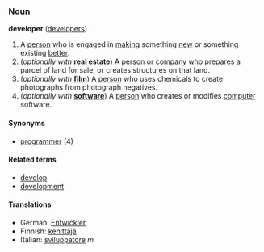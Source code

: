 === Noun ===
'''developer''' ([[developers]])

#A [[person]] who is engaged in [[make|making]] something [[new]] or something existing [[better]].
#(''optionally with'' '''real estate''') A [[person]] or company who prepares a parcel of land for sale, or creates structures on that land.
#(''optionally with'' '''[[film]]''') A [[person]] who uses chemicals to create photographs from photograph negatives.
#(''optionally with'' '''[[software]]''') A [[person]] who creates or modifies [[computer]] software.

====Synonyms====
*[[programmer]] (4)

====Related terms====
*[[develop]]
*[[development]]

====Translations====
*German: [[Entwickler]]
*Finnish: [[kehittäjä]]
*Italian: [[sviluppatore]] ''m''